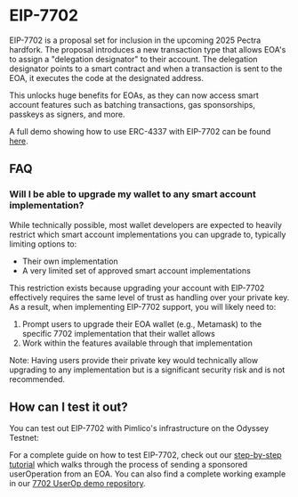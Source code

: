 # EIP-7702

EIP-7702 is a proposal set for inclusion in the upcoming 2025 Pectra hardfork. The proposal introduces a new transaction type that allows EOA's to assign a "delegation designator" to their account. The delegation designator points to a smart contract and when a transaction is sent to the EOA, it executes the code at the designated address.

This unlocks huge benefits for EOAs, as they can now access smart account features such as batching transactions, gas sponsorships, passkeys as signers, and more.

A full demo showing how to use ERC-4337 with EIP-7702 can be found [here](/permissionless/how-to/eip-7702-demo).

## FAQ

### Will I be able to upgrade my wallet to any smart account implementation?

While technically possible, most wallet developers are expected to heavily restrict which smart account implementations you can upgrade to, typically limiting options to:
- Their own implementation
- A very limited set of approved smart account implementations

This restriction exists because upgrading your account with EIP-7702 effectively requires the same level of trust as handling over your private key. As a result, when implementing EIP-7702 support, you will likely need to:

1. Prompt users to upgrade their EOA wallet (e.g., Metamask) to the specific 7702 implementation that their wallet allows
2. Work within the features available through that implementation

Note: Having users provide their private key would technically allow upgrading to any implementation but is a significant security risk and is not recommended.

## How can I test it out?

You can test out EIP-7702 with Pimlico's infrastructure on the Odyssey Testnet:

For a complete guide on how to test EIP-7702, check out our [step-by-step tutorial](/permissionless/how-to/eip-7702-demo) which walks through the process of sending a sponsored userOperation from an EOA. You can also find a complete working example in our [7702 UserOp demo repository](https://github.com/pimlicolabs/7702-userop-demo).
